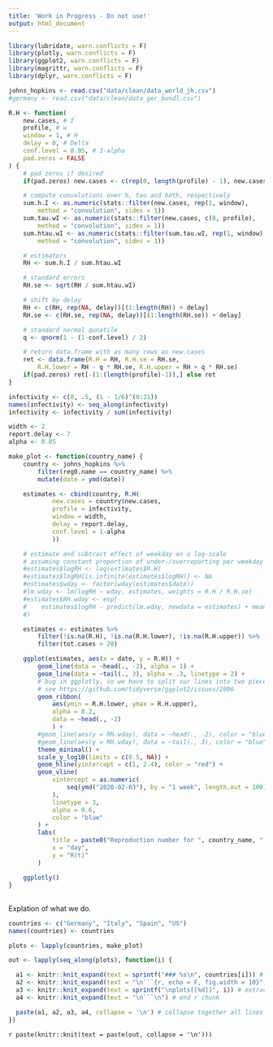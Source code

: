 ```yaml
---
title: 'Work in Progress - Do not use!'
output: html_document
---
```


```r
library(lubridate, warn.conflicts = F)
library(plotly, warn.conflicts = F)
library(ggplot2, warn.conflicts = F)
library(magrittr, warn.conflicts = F)
library(dplyr, warn.conflicts = F)
```

```r
johns_hopkins <- read.csv("data/clean/data_world_jh.csv")
#germany <- read.csv("data/clean/data_ger_bundl.csv")
```

```r

R.H <- function(
    new.cases, # I
    profile, # w
    window = 1, # H
    delay = 0, # Delta
    conf.level = 0.95, # 1-alpha
    pad.zeros = FALSE
) {
    # pad zeros if desired
    if(pad.zeros) new.cases <- c(rep(0, length(profile) - 1), new.cases)

    # compute convolutions over h, tau and both, respectively
    sum.h.I <- as.numeric(stats::filter(new.cases, rep(1, window),
        method = "convolution", sides = 1))
    sum.tau.wI <- as.numeric(stats::filter(new.cases, c(0, profile),
        method = "convolution", sides = 1))
    sum.htau.wI <- as.numeric(stats::filter(sum.tau.wI, rep(1, window),
        method = "convolution", sides = 1))

    # estimators
    RH <- sum.h.I / sum.htau.wI

    # standard errors
    RH.se <- sqrt(RH / sum.htau.wI)

    # shift by delay
    RH <- c(RH, rep(NA, delay))[(1:length(RH)) + delay]
    RH.se <- c(RH.se, rep(NA, delay))[(1:length(RH.se)) + delay]

    # standard normal qunatile
    q <- qnorm(1 - (1-conf.level) / 2)

    # return data.frame with as many rows as new.cases
    ret <- data.frame(R.H = RH, R.H.se = RH.se,
        R.H.lower = RH - q * RH.se, R.H.upper = RH + q * RH.se)
    if(pad.zeros) ret[-(1:(length(profile)-1)),] else ret
}

infectivity <- c(0, .5, (1 - 1/6)^(0:21))
names(infectivity) <- seq_along(infectivity)
infectivity <- infectivity / sum(infectivity)

width <- 2
report.delay <- 7
alpha <- 0.05

make_plot <- function(country_name) {
    country <- johns_hopkins %>%
        filter(reg0.name == country_name) %>%
        mutate(date = ymd(date))

    estimates <- cbind(country, R.H(
            new.cases = country$new.cases,
            profile = infectivity,
            window = width,
            delay = report.delay,
            conf.level = 1-alpha
            ))

    # estimate and subtract effect of weekday on a log-scale
    # assuming constant proportion of under-/overreporting per weekday
    #estimates$logRH <- log(estimates$R.H)
    #estimates$logRH[is.infinite(estimates$logRH)] <- NA
    #estimates$wday <- factor(wday(estimates$date))
    #lm.wday <- lm(logRH ~ wday, estimates, weights = R.H / R.H.se)
    #estimates$RH.wday <- exp(
    #    estimates$logRH - predict(lm.wday, newdata = estimates) + mean(estimates$logRH, na.rm = TRUE)
    #)

    estimates <- estimates %>%
        filter(!is.na(R.H), !is.na(R.H.lower), !is.na(R.H.upper)) %>%
        filter(tot.cases > 20)

    ggplot(estimates, aes(x = date, y = R.H)) +
        geom_line(data = ~head(., -2), alpha = 1) +
        geom_line(data = ~tail(., 3), alpha = .3, linetype = 2) +
        # bug in ggplotly, so we have to split our lines into two pieces
        # see https://github.com/tidyverse/ggplot2/issues/2006
        geom_ribbon(
            aes(ymin = R.H.lower, ymax = R.H.upper), 
            alpha = 0.2,
            data = ~head(., -2)
            ) +
        #geom_line(aes(y = RH.wday), data = ~head(., -2), color = "blue", size = 1.5) +
        #geom_line(aes(y = RH.wday), data = ~tail(., 3), color = "blue", size = 1.5, alpha = .2) +
        theme_minimal() +
        scale_y_log10(limits = c(0.5, NA)) +
        geom_hline(yintercept = c(1, 2.4), color = "red") +
        geom_vline(
            xintercept = as.numeric(
                seq(ymd("2020-02-03"), by = "1 week", length.out = 100) - .5
            ),
            linetype = 3,
            alpha = 0.6,
            color = "blue"
        ) +
        labs(
            title = paste0("Reproduction number for ", country_name, " over time"),
            x = "day",
            y = "R(t)"
        )

    ggplotly()
}

```

## {.tabset .tabset-fade}

Explation of what we do.

<!--
See https://github.com/rstudio/flexdashboard/issues/80#issuecomment-247139450
on generating tabs in rmarkdown automatically
-->
```r

countries <- c("Germany", "Italy", "Spain", "US")
names(countries) <- countries

plots <- lapply(countries, make_plot)

out <- lapply(seq_along(plots), function(i) {

  a1 <- knitr::knit_expand(text = sprintf("### %s\n", countries[i])) # tab header, auto extracts names of `hcs`
  a2 <- knitr::knit_expand(text = "\n```{r, echo = F, fig.width = 10}") # start r chunk
  a3 <- knitr::knit_expand(text = sprintf("\nplots[[%d]]", i)) # extract graphs by "writing" out `hcs[[1]]`, `hcs[[2]]` etc. to be rendered later
  a4 <- knitr::knit_expand(text = "\n```\n") # end r chunk

  paste(a1, a2, a3, a4, collapse = '\n') # collapse together all lines with newline separator
})

```

`r paste(knitr::knit(text = paste(out, collapse = '\n')))`

##
